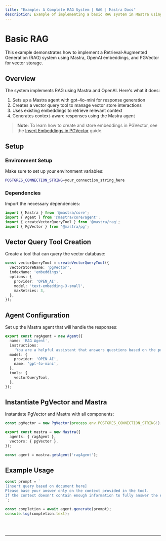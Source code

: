 ```yaml
---
title: "Example: A Complete RAG System | RAG | Mastra Docs"
description: Example of implementing a basic RAG system in Mastra using OpenAI embeddings and PGVector for vector storage.
---
```



# Basic RAG

This example demonstrates how to implement a Retrieval-Augmented Generation (RAG) system using Mastra, OpenAI embeddings, and PGVector for vector storage.

## Overview

The system implements RAG using Mastra and OpenAI. Here's what it does:

1. Sets up a Mastra agent with gpt-4o-mini for response generation
2. Creates a vector query tool to manage vector store interactions
3. Uses existing embeddings to retrieve relevant context
4. Generates context-aware responses using the Mastra agent

> **Note**: To learn how to create and store embeddings in PGVector, see the [Insert Embeddings in PGVector](/examples/rag/insert-embedding-in-pgvector) guide.

## Setup

### Environment Setup

Make sure to set up your environment variables:

```bash filename=".env"
POSTGRES_CONNECTION_STRING=your_connection_string_here
```

### Dependencies

Import the necessary dependencies:

```typescript copy showLineNumbers filename="src/index.ts"
import { Mastra } from '@mastra/core';
import { Agent } from '@mastra/core/agent';
import { createVectorQueryTool } from '@mastra/rag';
import { PgVector } from '@mastra/pg';
```

## Vector Query Tool Creation

Create a tool that can query the vector database:

```typescript copy showLineNumbers{4} filename="src/index.ts"
const vectorQueryTool = createVectorQueryTool({
  vectorStoreName: 'pgVector',
  indexName: 'embeddings',
  options: {
    provider: 'OPEN_AI',
    model: 'text-embedding-3-small',
    maxRetries: 3,
  },
});
```

## Agent Configuration

Set up the Mastra agent that will handle the responses:

```typescript copy showLineNumbers{15} filename="src/index.ts"
export const ragAgent = new Agent({
  name: 'RAG Agent',
  instructions:
    'You are a helpful assistant that answers questions based on the provided context. Keep your answers concise and relevant.',
  model: {
    provider: 'OPEN_AI',
    name: 'gpt-4o-mini',
  },
  tools: {
    vectorQueryTool,
  },
});
```

## Instantiate PgVector and Mastra

Instantiate PgVector and Mastra with all components:

```typescript copy showLineNumbers{28} filename="src/index.ts"
const pgVector = new PgVector(process.env.POSTGRES_CONNECTION_STRING!);

export const mastra = new Mastra({
  agents: { ragAgent },
  vectors: { pgVector },
});

const agent = mastra.getAgent('ragAgent');
```

## Example Usage

```typescript copy showLineNumbers{37} filename="src/index.ts"
const prompt = `
[Insert query based on document here]
Please base your answer only on the context provided in the tool. 
If the context doesn't contain enough information to fully answer the question, please state that explicitly.
`;

const completion = await agent.generate(prompt);
console.log(completion.text);
```

<br />
<br />
<hr className="dark:border-[#404040] border-gray-300" />
<br />
<br />
<GithubLink
  link={
    "https://github.com/mastra-ai/mastra/blob/main/examples/basics/rag/basic-rag"
  }
/>

